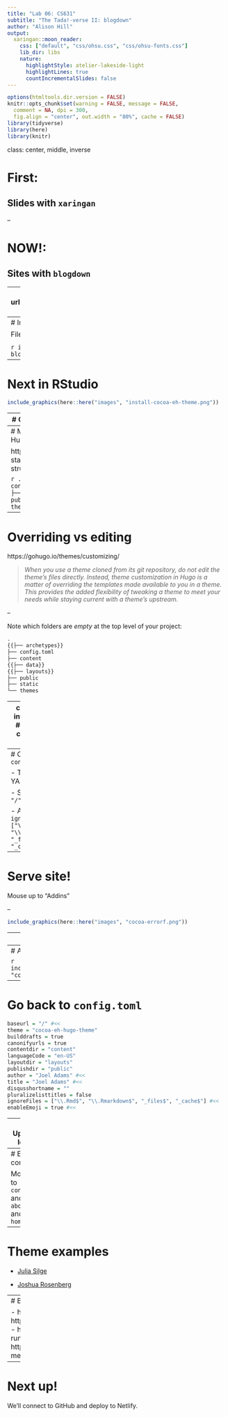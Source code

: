 ```yaml
---
title: "Lab 06: CS631"
subtitle: "The Tada!-verse II: blogdown"
author: "Alison Hill"
output:
  xaringan::moon_reader:
    css: ["default", "css/ohsu.css", "css/ohsu-fonts.css"]
    lib_dir: libs
    nature:
      highlightStyle: atelier-lakeside-light
      highlightLines: true
      countIncrementalSlides: false
---
```


```r
options(htmltools.dir.version = FALSE)
knitr::opts_chunk$set(warning = FALSE, message = FALSE, 
  comment = NA, dpi = 300,
  fig.align = "center", out.width = "80%", cache = FALSE)
library(tidyverse)
library(here)
library(knitr)
```


class: center, middle, inverse

# First:

## Slides with `xaringan`

--

# NOW!:

## Sites with `blogdown`

---
background-image: url("https://media.giphy.com/media/3o6ozfM60Gc64dN0A0/giphy.gif")
background-size: cover


---
# In RStudio

File ➡️ New Project ➡️ New Directory ➡️ Website using blogdown

```r
include_graphics(here::here("images", "website-using-blogdown.png"))
```

---
# Next in RStudio

```r
include_graphics(here::here("images", "install-cocoa-eh-theme.png"))
```

---
# Open your new project

```r
include_graphics(here::here("images", "hugo-initial-files.png"))
```

---
# Mini-orientation to Hugo

https://gohugo.io/getting-started/directory-structure/


```r
.
├── archetypes
├── config.toml
├── content
├── data
├── layouts
├── public
├── static
└── themes
```

---
# Overriding vs editing

https://gohugo.io/themes/customizing/

> *When you use a theme cloned from its git repository, do not edit the theme’s files directly. Instead, theme customization in Hugo is a matter of overriding the templates made available to you in a theme. This provides the added flexibility of tweaking a theme to meet your needs while staying current with a theme’s upstream.*

--

Note which folders are *empty* at the top level of your project:

```r
.
{{├── archetypes}}
├── config.toml
├── content
{{├── data}}
{{├── layouts}}
├── public
├── static
└── themes
```

---
class: middle, inverse, center
## Editing the configuration file

---
# Open `config.toml`

- TOML is like YAML, but not 😂

- Set `baseurl = "/"`

- Add `ignoreFiles = ["\\.Rmd$", "\\.Rmarkdown$", "_files$", "_cache$"]`

---
# Serve site!

Mouse up to "Addins"

--

```r
include_graphics(here::here("images", "cocoa-errorf.png"))
```


---
# I can fix this!

- Mouse over to "themes" folder, then click on that folder

- Click through to `/layouts/partials/css/main.css`

- Search for `errorf` (about line 170)

- Make it look like this:

```
  text-transform: {{ .Site.Params.titlestyle }};
      {{ end }}
  {{ else }}
  text-transform: uppercase;
  {{ end }}
```

- Try serving the site again

---
# Almost there!


```r
include_graphics(here::here("images", "cocoa-in-viewer.png"))
```

---
# Go back to `config.toml`



```r
baseurl = "/" #<<
theme = "cocoa-eh-hugo-theme"
builddrafts = true
canonifyurls = true
contentdir = "content"
languageCode = "en-US"
layoutdir = "layouts"
publishdir = "public"
author = "Joel Adams" #<<
title = "Joel Adams" #<<
disqusshortname = ""
pluralizelisttitles = false
ignoreFiles = ["\\.Rmd$", "\\.Rmarkdown$", "_files$", "_cache$"] #<<
enableEmoji = true #<<
```

---
# Update logo

Mouse over the `static/img/` and see `logo.png`? We can replace that file, or make new file.

```r
[permalinks]
blog = "blog/:slug/"

[params]
dateform = "Jan 2, 2006"
dateformfull = "Mon Jan 2 2006 15:04:05 MST"
description = "Professional website" #<<
copyright = "Copyright © 2015 Joel Adams" #<<
copyrightUrl = "https://creativecommons.org/licenses/by-sa/4.0/" #<<
logofile = "img/joel.jpg" #<<
faviconfile = "img/logo.png"
highlightjs = true
progressively = true
share = true
```

---
# Edit content 

Mouse to `content/` and edit `about.md` and `home.md`
---
# Theme examples

- [Julia Silge](https://juliasilge.com)

- [Joshua Rosenberg](https://jrosen48.github.io)

---
# Blogdown resources

- https://blogdown-demo.rbind.io
- https://bookdown.org/yihui/blogdown/
- https://alison.rbind.io/post/up-and-running-with-blogdown/
- https://alison.rbind.io/talk/blogdown-meetup/

---
# Next up!

We'll connect to GitHub and deploy to Netlify.